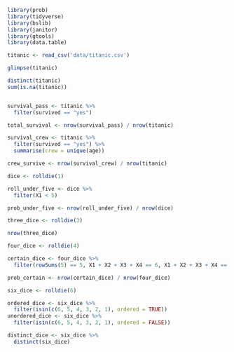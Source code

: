 ```r
library(prob)
library(tidyverse)
library(bslib)
library(janitor)
library(gtools)
library(data.table)
```

```r
titanic <- read_csv('data/titanic.csv')
```

```r
glimpse(titanic)
```
```r
distinct(titanic)
sum(is.na(titanic))

```
```r

```


```r
survival_pass <- titanic %>% 
  filter(survived == "yes")

total_survival <- nrow(survival_pass) / nrow(titanic)
```

```r
survival_crew <- titanic %>% 
  filter(survived == "yes") %>% 
  summarise(crew = unique(age))

crew_survive <- nrow(survival_crew) / nrow(titanic)

```

```r
dice <- rolldie(1) 

roll_under_five <- dice %>%
  filter(X1 < 5)

prob_under_five <- nrow(roll_under_five) / nrow(dice)
```

```r
three_dice <- rolldie(3)

nrow(three_dice)
```

```r
four_dice <- rolldie(4)

certain_dice <- four_dice %>% 
  filter(rowSums(5) == 5, X1 + X2 + X3 + X4 == 6, X1 + X2 + X3 + X4 == 7)

prob_certain <- nrow(certain_dice) / nrow(four_dice)
```

```r
six_dice <- rolldie(6)

ordered_dice <- six_dice %>% 
  filter(isin(c(6, 5, 4, 3, 2, 1), ordered = TRUE))
unordered_dice <- six_dice %>% 
  filter(isin(c(6, 5, 4, 3, 2, 1), ordered = FALSE))

distinct_dice <- six_dice %>% 
  distinct(six_dice)
```

